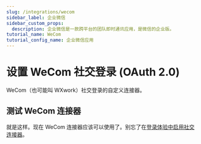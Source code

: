 ```yaml
---
slug: /integrations/wecom
sidebar_label: 企业微信
sidebar_custom_props:
  description: 企业微信是一款跨平台的团队即时通讯应用，是微信的企业版。
tutorial_name: WeCom
tutorial_config_name: 企业微信应用
---
```




# 设置 WeCom 社交登录 (OAuth 2.0)

WeCom（也可能叫 WXwork）社交登录的自定义连接器。

<GuideTip />

<Integration />

## 测试 WeCom 连接器

就是这样。现在 WeCom 连接器应该可以使用了。别忘了在[登录体验中启用社交连接器](/connectors/social-connectors/#enable-social-sign-in)。

